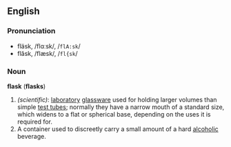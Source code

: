 ==English==
===Pronunciation===
*fläsk, /flɑːsk/, /<tt>flA:sk</tt>/
*flăsk, /flæsk/, /<tt>fl{sk</tt>/

===Noun===
'''flask''' ('''flasks''')

#''(scientific)'': [[laboratory]] [[glassware]] used for holding larger volumes than simple [[test tube]]s; normally they have a narrow mouth of a standard size, which widens to a flat or spherical base, depending on the uses it is required for.
#A container used to discreetly carry a small amount of a hard [[alcohol]]ic beverage.